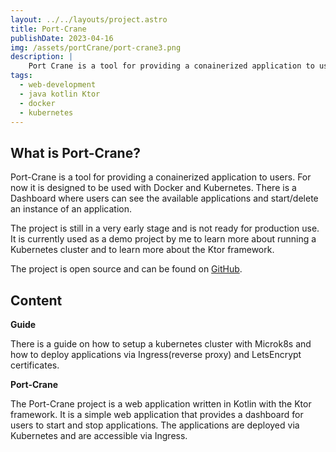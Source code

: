 ```yaml
---
layout: ../../layouts/project.astro
title: Port-Crane 
publishDate: 2023-04-16
img: /assets/portCrane/port-crane3.png
description: |
    Port Crane is a tool for providing a conainerized application to users. For now it is designed to be used with Docker and Kubernetes. There is a Dashboard where users can see the available applications and start/delete an instance of an application.
tags:
  - web-development
  - java kotlin Ktor
  - docker
  - kubernetes
---
```


## What is Port-Crane?

Port-Crane is a tool for providing a conainerized application to users. For now it is designed to be used with Docker and Kubernetes. There is a Dashboard where users can see the available applications and start/delete an instance of an application.

The project is still in a very early stage and is not ready for production use.
It is currently used as a demo project by me to learn more about running a Kubernetes cluster and to learn more about the Ktor framework.

The project is open source and can be found on [GitHub](https://github.com/Emanum/port-crane). 

## Content

**Guide**

There is a guide on how to setup a kubernetes cluster with Microk8s and how to deploy applications via Ingress(reverse proxy) and LetsEncrypt certificates.

**Port-Crane**

The Port-Crane project is a web application written in Kotlin with the Ktor framework. It is a simple web application that provides a dashboard for users to start and stop applications. The applications are deployed via Kubernetes and are accessible via Ingress.

